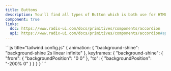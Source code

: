 ```yaml
---
title: Buttons
description: You'll find all types of Button which is both use for HTML, REACTJS and NEXTJS
component: true
links:
  doc: https://www.radix-ui.com/docs/primitives/components/accordion
  api: https://www.radix-ui.com/docs/primitives/components/accordion#api-reference
---
```


<div className="w-full relative grid sm:grid-cols-2 grid-cols-1 md:grid-cols-3 gap-4">

<DrawerCodeWrapper>
  <DrawerCodePreview name="bg-spotlight" />
</DrawerCodeWrapper>

<DrawerCodeWrapper>
  <DrawerCodePreview name="rotating-gradient" />
</DrawerCodeWrapper>

<DrawerCodeWrapper>
    <DrawerCodePreview name="bg-shine" />
```js title="tailwind.config.js"
{
  animation: {
    "background-shine": "background-shine 2s linear infinite"
  },
  keyframes: {
    "background-shine": {
      "from": {
        "backgroundPosition": "0 0"
      },
      "to": {
        "backgroundPosition": "-200% 0"
      }
    }
  }
}
```
  </DrawerCodeWrapper>

<DrawerCodeWrapper>
  <DrawerCodePreview name="hover1" />
</DrawerCodeWrapper>
<DrawerCodeWrapper>
  <DrawerCodePreview name="hover2" />
</DrawerCodeWrapper>
<DrawerCodeWrapper>
  <DrawerCodePreview name="hover3" />
</DrawerCodeWrapper>
<DrawerCodeWrapper>
  <DrawerCodePreview name="creativeBtn1" />
</DrawerCodeWrapper>
<DrawerCodeWrapper>
  <DrawerCodePreview name="creativeBtn2" />
</DrawerCodeWrapper>
<DrawerCodeWrapper>
  <DrawerCodePreview name="hover4" />
</DrawerCodeWrapper>
<DrawerCodeWrapper>
  <DrawerCodePreview name="hover5" />
</DrawerCodeWrapper>
<DrawerCodeWrapper>
  <DrawerCodePreview name="hover6" />
</DrawerCodeWrapper>
<DrawerCodeWrapper>
  <DrawerCodePreview name="hover7" />
</DrawerCodeWrapper>
<DrawerCodeWrapper>
  <DrawerCodePreview name="hover8" />
</DrawerCodeWrapper>
<DrawerCodeWrapper>
  <DrawerCodePreview name="hover9" />
</DrawerCodeWrapper>
<DrawerCodeWrapper>
  <DrawerCodePreview name="hover10" />
</DrawerCodeWrapper>
<DrawerCodeWrapper>
  <DrawerCodePreview name="hover11" />
</DrawerCodeWrapper>
<DrawerCodeWrapper>
  <DrawerCodePreview name="hover12" />
</DrawerCodeWrapper>
<DrawerCodeWrapper>
  <DrawerCodePreview name="hover13" />
</DrawerCodeWrapper>
<DrawerCodeWrapper>
  <DrawerCodePreview name="hover14" />
</DrawerCodeWrapper>
<DrawerCodeWrapper>
  <DrawerCodePreview name="hoverActive" />
</DrawerCodeWrapper>

</div>

